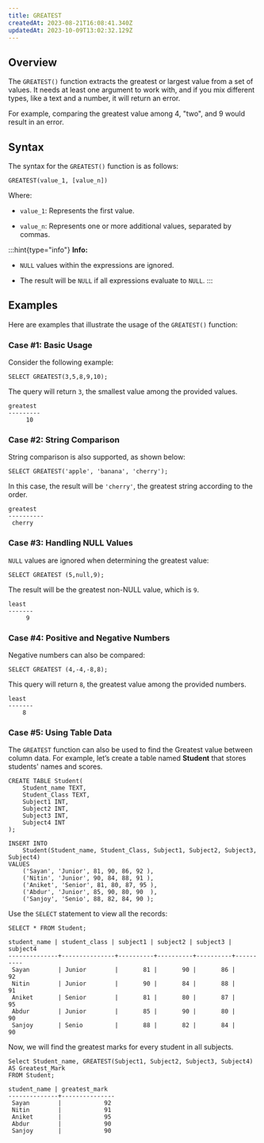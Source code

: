 ```yaml
---
title: GREATEST
createdAt: 2023-08-21T16:08:41.340Z
updatedAt: 2023-10-09T13:02:32.129Z
---
```


## **Overview**

The `GREATEST()` function extracts the greatest or largest value from a set of values. It needs at least one argument to work with, and if you mix different types, like a text and a number, it will return an error.&#x20;

For example, comparing the greatest value among 4, "two", and 9 would result in an error.

## **Syntax**

The syntax for the `GREATEST()` function is as follows:

```pgsql
GREATEST(value_1, [value_n])
```

Where:

*   `value_1`: Represents the first value.

*   `value_n`: Represents one or more additional values, separated by commas.

:::hint{type="info"}
**Info:**

*   `NULL` values within the expressions are ignored.

*   The result will be `NULL` if all expressions evaluate to `NULL`.
:::

## **Examples**

Here are examples that illustrate the usage of the `GREATEST()` function:

### Case #1: **Basic Usage**

Consider the following example:

```pgsql
SELECT GREATEST(3,5,8,9,10);
```

The query will return `3`, the smallest value among the provided values.

```pgsql
greatest 
---------
     10
```

### Case #2: **String Comparison**

String comparison is also supported, as shown below:

```pgsql
SELECT GREATEST('apple', 'banana', 'cherry');
```

In this case, the result will be `'cherry'`, the greatest string according to the order.

```pgsql
greatest 
----------
 cherry
```

### Case #3: **Handling NULL Values**

`NULL` values are ignored when determining the greatest value:

```pgsql
SELECT GREATEST (5,null,9);
```

The result will be the greatest non-NULL value, which is `9`.

```pgsql
least 
-------
     9
```

### Case #4: **Positive and Negative Numbers**

Negative numbers can also be compared:

```pgsql
SELECT GREATEST (4,-4,-8,8);
```

This query will return `8`, the greatest value among the provided numbers.

```pgsql
least 
-------
    8
```

### Case #5: **Using Table Data**

The `GREATEST` function can also be used to find the Greatest value between column data. For example, let’s create a table named **Student** that stores students' names and scores.

```pgsql
CREATE TABLE Student(
    Student_name TEXT,
    Student_Class TEXT,
    Subject1 INT,
    Subject2 INT,
    Subject3 INT,
    Subject4 INT
);

INSERT INTO  
    Student(Student_name, Student_Class, Subject1, Subject2, Subject3, Subject4)
VALUES
    ('Sayan', 'Junior', 81, 90, 86, 92 ),
    ('Nitin', 'Junior', 90, 84, 88, 91 ),
    ('Aniket', 'Senior', 81, 80, 87, 95 ),
    ('Abdur', 'Junior', 85, 90, 80, 90  ),
    ('Sanjoy', 'Senio', 88, 82, 84, 90 );
```

Use the `SELECT` statement to view all the records:

```pgsql
SELECT * FROM Student;
```

```pgsql
student_name | student_class | subject1 | subject2 | subject3 | subject4 
--------------+---------------+----------+----------+----------+----------
 Sayan        | Junior        |       81 |       90 |       86 |       92
 Nitin        | Junior        |       90 |       84 |       88 |       91
 Aniket       | Senior        |       81 |       80 |       87 |       95
 Abdur        | Junior        |       85 |       90 |       80 |       90
 Sanjoy       | Senio         |       88 |       82 |       84 |       90
```

Now, we will find the greatest marks for every student in all subjects.

```pgsql
Select Student_name, GREATEST(Subject1, Subject2, Subject3, Subject4) AS Greatest_Mark
FROM Student;
```

```pgsql
student_name | greatest_mark 
--------------+---------------
 Sayan        |            92
 Nitin        |            91
 Aniket       |            95
 Abdur        |            90
 Sanjoy       |            90
```

